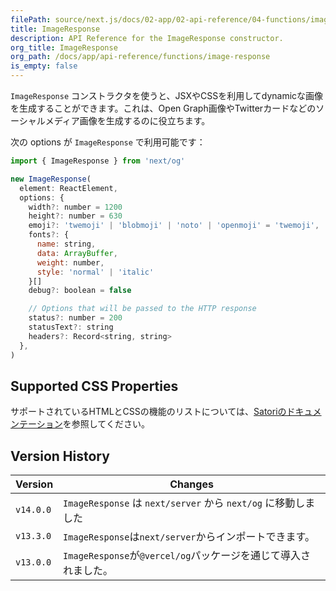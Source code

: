 ```yaml
---
filePath: source/next.js/docs/02-app/02-api-reference/04-functions/image-response.mdx
title: ImageResponse
description: API Reference for the ImageResponse constructor.
org_title: ImageResponse
org_path: /docs/app/api-reference/functions/image-response
is_empty: false
---
```


`ImageResponse` コンストラクタを使うと、JSXやCSSを利用してdynamicな画像を生成することができます。これは、Open Graph画像やTwitterカードなどのソーシャルメディア画像を生成するのに役立ちます。

次の options が `ImageResponse` で利用可能です：

```jsx
import { ImageResponse } from 'next/og'

new ImageResponse(
  element: ReactElement,
  options: {
    width?: number = 1200
    height?: number = 630
    emoji?: 'twemoji' | 'blobmoji' | 'noto' | 'openmoji' = 'twemoji',
    fonts?: {
      name: string,
      data: ArrayBuffer,
      weight: number,
      style: 'normal' | 'italic'
    }[]
    debug?: boolean = false

    // Options that will be passed to the HTTP response
    status?: number = 200
    statusText?: string
    headers?: Record<string, string>
  },
)
```

## Supported CSS Properties

サポートされているHTMLとCSSの機能のリストについては、[Satoriのドキュメンテーション](https://github.com/vercel/satori#css)を参照してください。

## Version History

| Version | Changes |
| --------- | ----------------------------------------------------- |
| `v14.0.0` | `ImageResponse` は `next/server` から `next/og` に移動しました |
| `v13.3.0` | `ImageResponse`は`next/server`からインポートできます。|
| `v13.0.0` | `ImageResponse`が`@vercel/og`パッケージを通じて導入されました。|

